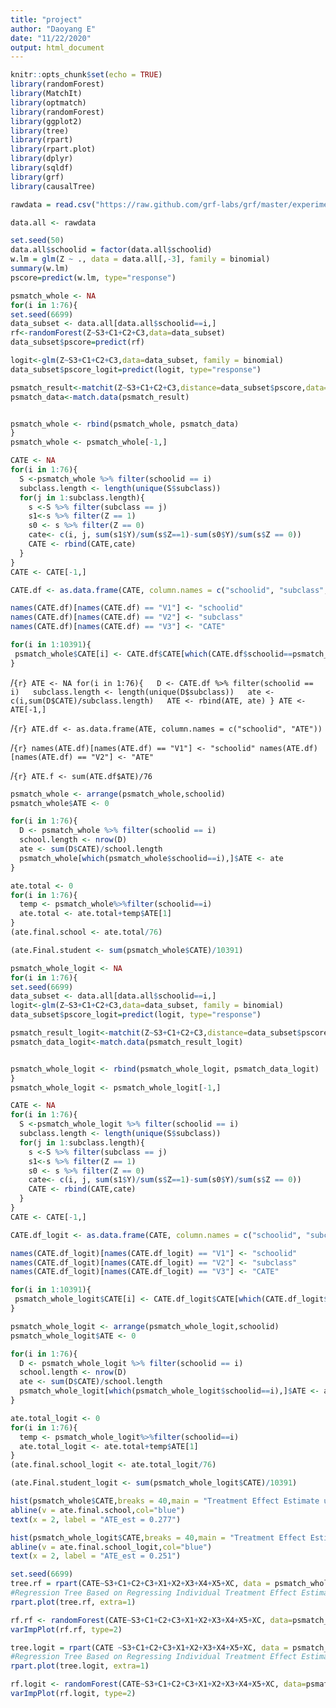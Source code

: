 ---
title: "project"
author: "Daoyang E"
date: "11/22/2020"
output: html_document
---

```{r setup, include=FALSE}
knitr::opts_chunk$set(echo = TRUE)
library(randomForest)
library(MatchIt)
library(optmatch)
library(randomForest)
library(ggplot2)
library(tree)
library(rpart)
library(rpart.plot)
library(dplyr)
library(sqldf)
library(grf)
library(causalTree)
```


```{r}
rawdata = read.csv("https://raw.github.com/grf-labs/grf/master/experiments/acic18/synthetic_data.csv")
```

```{r}
data.all <- rawdata
```

```{r}
set.seed(50)
data.all$schoolid = factor(data.all$schoolid)
w.lm = glm(Z ~ ., data = data.all[,-3], family = binomial)
summary(w.lm)
pscore=predict(w.lm, type="response")
```


```{r}
psmatch_whole <- NA
for(i in 1:76){
set.seed(6699)
data_subset <- data.all[data.all$schoolid==i,]
rf<-randomForest(Z~S3+C1+C2+C3,data=data_subset)
data_subset$pscore=predict(rf)

logit<-glm(Z~S3+C1+C2+C3,data=data_subset, family = binomial)
data_subset$pscore_logit=predict(logit, type="response")

psmatch_result<-matchit(Z~S3+C1+C2+C3,distance=data_subset$pscore,data=data_subset,method="full")
psmatch_data<-match.data(psmatch_result)


psmatch_whole <- rbind(psmatch_whole, psmatch_data)
}
psmatch_whole <- psmatch_whole[-1,]
```




```{r}
CATE <- NA
for(i in 1:76){
  S <-psmatch_whole %>% filter(schoolid == i)
  subclass.length <- length(unique(S$subclass))
  for(j in 1:subclass.length){
    s <-S %>% filter(subclass == j)
    s1<-s %>% filter(Z == 1)
    s0 <- s %>% filter(Z == 0)
    cate<- c(i, j, sum(s1$Y)/sum(s$Z==1)-sum(s0$Y)/sum(s$Z == 0))
    CATE <- rbind(CATE,cate)
  }
}
CATE <- CATE[-1,]
```

```{r}
CATE.df <- as.data.frame(CATE, column.names = c("schoolid", "subclass", "CATE"))
```

```{r}
names(CATE.df)[names(CATE.df) == "V1"] <- "schoolid"
names(CATE.df)[names(CATE.df) == "V2"] <- "subclass"
names(CATE.df)[names(CATE.df) == "V3"] <- "CATE"
```

```{r}
for(i in 1:10391){
 psmatch_whole$CATE[i] <- CATE.df$CATE[which(CATE.df$schoolid==psmatch_whole$schoolid[i]&CATE.df$subclass==psmatch_whole$subclass[i])]
}
```


/```{r}
ATE <- NA
for(i in 1:76){
  D <- CATE.df %>% filter(schoolid == i)
  subclass.length <- length(unique(D$subclass))
  ate <- c(i,sum(D$CATE)/subclass.length)
  ATE <- rbind(ATE, ate)
}
ATE <- ATE[-1,]
```

/```{r}
ATE.df <- as.data.frame(ATE, column.names = c("schoolid", "ATE"))
```

/```{r}
names(ATE.df)[names(ATE.df) == "V1"] <- "schoolid"
names(ATE.df)[names(ATE.df) == "V2"] <- "ATE"
```

/```{r}
ATE.f <- sum(ATE.df$ATE)/76
```

```{r}
psmatch_whole <- arrange(psmatch_whole,schoolid)
psmatch_whole$ATE <- 0
```

```{r}
for(i in 1:76){
  D <- psmatch_whole %>% filter(schoolid == i)
  school.length <- nrow(D)
  ate <- sum(D$CATE)/school.length
  psmatch_whole[which(psmatch_whole$schoolid==i),]$ATE <- ate
}
```

```{r}
ate.total <- 0
for(i in 1:76){
  temp <- psmatch_whole%>%filter(schoolid==i)
  ate.total <- ate.total+temp$ATE[1]
}
(ate.final.school <- ate.total/76)
```

```{r}
(ate.Final.student <- sum(psmatch_whole$CATE)/10391)
```


```{r}
psmatch_whole_logit <- NA
for(i in 1:76){
set.seed(6699)
data_subset <- data.all[data.all$schoolid==i,]
logit<-glm(Z~S3+C1+C2+C3,data=data_subset, family = binomial)
data_subset$pscore_logit=predict(logit, type="response")

psmatch_result_logit<-matchit(Z~S3+C1+C2+C3,distance=data_subset$pscore_logit,data=data_subset,method="full")
psmatch_data_logit<-match.data(psmatch_result_logit)


psmatch_whole_logit <- rbind(psmatch_whole_logit, psmatch_data_logit)
}
psmatch_whole_logit <- psmatch_whole_logit[-1,]
```


```{r}
CATE <- NA
for(i in 1:76){
  S <-psmatch_whole_logit %>% filter(schoolid == i)
  subclass.length <- length(unique(S$subclass))
  for(j in 1:subclass.length){
    s <-S %>% filter(subclass == j)
    s1<-s %>% filter(Z == 1)
    s0 <- s %>% filter(Z == 0)
    cate<- c(i, j, sum(s1$Y)/sum(s$Z==1)-sum(s0$Y)/sum(s$Z == 0))
    CATE <- rbind(CATE,cate)
  }
}
CATE <- CATE[-1,]
```

```{r}
CATE.df_logit <- as.data.frame(CATE, column.names = c("schoolid", "subclass", "CATE"))
```

```{r}
names(CATE.df_logit)[names(CATE.df_logit) == "V1"] <- "schoolid"
names(CATE.df_logit)[names(CATE.df_logit) == "V2"] <- "subclass"
names(CATE.df_logit)[names(CATE.df_logit) == "V3"] <- "CATE"
```

```{r}
for(i in 1:10391){
 psmatch_whole_logit$CATE[i] <- CATE.df_logit$CATE[which(CATE.df_logit$schoolid==psmatch_whole_logit$schoolid[i]&CATE.df_logit$subclass==psmatch_whole_logit$subclass[i])]
}
```

```{r}
psmatch_whole_logit <- arrange(psmatch_whole_logit,schoolid)
psmatch_whole_logit$ATE <- 0
```

```{r}
for(i in 1:76){
  D <- psmatch_whole_logit %>% filter(schoolid == i)
  school.length <- nrow(D)
  ate <- sum(D$CATE)/school.length
  psmatch_whole_logit[which(psmatch_whole_logit$schoolid==i),]$ATE <- ate
}
```

```{r}
ate.total_logit <- 0
for(i in 1:76){
  temp <- psmatch_whole_logit%>%filter(schoolid==i)
  ate.total_logit <- ate.total+temp$ATE[1]
}
(ate.final.school_logit <- ate.total_logit/76)
```

```{r}
(ate.Final.student_logit <- sum(psmatch_whole_logit$CATE)/10391)
```

```{r}
hist(psmatch_whole$CATE,breaks = 40,main = "Treatment Effect Estimate using RF")
abline(v = ate.final.school,col="blue")
text(x = 2, label = "ATE_est = 0.277")
```

```{r}
hist(psmatch_whole_logit$CATE,breaks = 40,main = "Treatment Effect Estimate using Logit")
abline(v = ate.final.school_logit,col="blue")
text(x = 2, label = "ATE_est = 0.251")
```

```{r}
set.seed(6699)
tree.rf = rpart(CATE~S3+C1+C2+C3+X1+X2+X3+X4+X5+XC, data = psmatch_whole, control = rpart.control(cp = 0.0033))
#Regression Tree Based on Regressing Individual Treatment Effect Estimates on Observed Covariates; Propensity Scores Estimated by Random Forests
rpart.plot(tree.rf, extra=1)
```

```{r}
rf.rf <- randomForest(CATE~S3+C1+C2+C3+X1+X2+X3+X4+X5+XC, data=psmatch_whole, importance=T)
varImpPlot(rf.rf, type=2)
```

```{r}
tree.logit = rpart(CATE ~S3+C1+C2+C3+X1+X2+X3+X4+X5+XC, data = psmatch_whole_logit, control = rpart.control(cp = 0.0033))
#Regression Tree Based on Regressing Individual Treatment Effect Estimates on Observed Covariates; Propensity Scores Estimated by Logit model
rpart.plot(tree.logit, extra=1)
```

```{r}
rf.logit <- randomForest(CATE~S3+C1+C2+C3+X1+X2+X3+X4+X5+XC, data=psmatch_whole_logit, importance=T)
varImpPlot(rf.logit, type=2)
```
